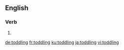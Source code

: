 ==English==

===Verb===
{{head|en|present participle}}

# {{present participle of|toddle|lang=en}}

[[de:toddling]]
[[fr:toddling]]
[[ku:toddling]]
[[ja:toddling]]
[[vi:toddling]]